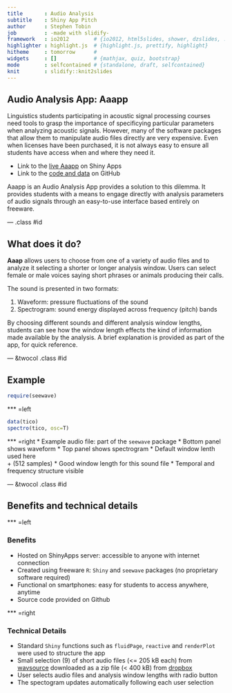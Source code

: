 ```yaml
---
title       : Audio Analysis 
subtitle    : Shiny App Pitch
author      : Stephen Tobin
job         : -made with slidify-
framework   : io2012        # {io2012, html5slides, shower, dzslides, ...}
highlighter : highlight.js  # {highlight.js, prettify, highlight}
hitheme     : tomorrow      # 
widgets     : []            # {mathjax, quiz, bootstrap}
mode        : selfcontained # {standalone, draft, selfcontained}
knit        : slidify::knit2slides
---
```


## Audio Analysis App: **Aaapp**

Linguistics students participating in acoustic signal processing courses need tools to grasp the importance of specificying particular parameters when analyzing acoustic signals. However, many of the software packages that allow them to manipulate audio files directly are very expensive. Even when licenses have been purchased, it is not always easy to ensure all students have access when and where they need it.

* Link to the [live Aaapp](https://phonetiker.shinyapps.io/CourseraDST9_audio/) on Shiny Apps  
* Link to the [code and data](https://github.com/Phonetiker/AudioAnalysis) on GitHub

Aaapp is an Audio Analysis App provides a solution to this dilemma. It provides students with a means to engage directly with analysis parameters of audio signals through an easy-to-use interface based entirely on freeware.

--- .class #id 

## What does it do?

**Aaap** allows users to choose from one of a variety of audio files and to analyze it selecting a shorter or longer analysis window. Users can select female or male voices saying short phrases or animals producing their calls. 

The sound is presented in two formats:

1. Waveform: pressure fluctuations of the sound 
2. Spectrogram: sound energy displayed across frequency (pitch) bands

By choosing different sounds and different analysis window lengths, students can see how the window length effects the kind of information made available by the analysis. A brief explanation is provided as part of the app, for quick reference.

--- &twocol .class #id 

## Example 
```r
require(seewave)
```
*** =left
```r
data(tico)
spectro(tico, osc=T)
```  

*** =right
* Example audio file: part of the `seewave` package
* Bottom panel shows waveform
* Top panel shows spectrogram
* Default window lenth used here   
    + (512 samples)
* Good window length for this sound file
* Temporal and frequency structure visible

--- &twocol .class #id 

## Benefits and technical details

*** =left
<h3>Benefits</h3>  
* Hosted on ShinyApps server: accessible to anyone with internet connection  
* Created using freeware `R`: `Shiny` and `seewave` packages (no proprietary software required) 
* Functional on smartphones: easy for students to access anywhere, anytime 
* Source code provided on Github

*** =right
<h3>Technical Details</h3>
* Standard `Shiny` functions such as `fluidPage`, `reactive` and `renderPlot` were used to structure the app  
* Small selection (9) of short audio files (<= 205 kB each) from [wavsource](http://www.wavsource.com/) downloaded as a zip file (< 400 kB) from [dropbox](https://www.dropbox.com)
* User selects audio files and analysis window lengths with radio button
* The spectogram updates automatically following each user selection 
